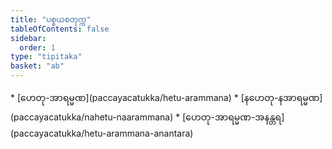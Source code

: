 ```yaml
---
title: "ပစ္စယစတုက္က"
tableOfContents: false
sidebar:
  order: 1
type: "tipitaka"
basket: "ab"
---
```



<DynamicBreadcrumb />



<TableOfContents>
* [ဟေတု-အာရမ္မဏ](paccayacatukka/hetu-arammana)
* [နဟေတု-နအာရမ္မဏ](paccayacatukka/nahetu-naarammana)
* [ဟေတု-အာရမ္မဏ-အနန္တရ](paccayacatukka/hetu-arammana-anantara)
</TableOfContents>